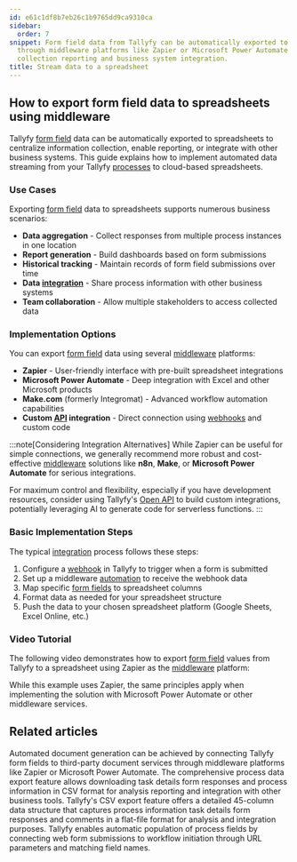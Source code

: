 ```yaml
---
id: e61c1df8b7eb26c1b9765dd9ca9310ca
sidebar:
  order: 7
snippet: Form field data from Tallyfy can be automatically exported to spreadsheets
  through middleware platforms like Zapier or Microsoft Power Automate to enable data
  collection reporting and business system integration.
title: Stream data to a spreadsheet
---
```


## How to export form field data to spreadsheets using middleware

Tallyfy [form field](/products/pro/tracking-and-tasks/tasks/what-are-form-fields-in-tallyfy/) data can be automatically exported to spreadsheets to centralize information collection, enable reporting, or integrate with other business systems. This guide explains how to implement automated data streaming from your Tallyfy [processes](/products/pro/tracking-and-tasks/processes/) to cloud-based spreadsheets.

### Use Cases

Exporting [form field](/products/pro/tracking-and-tasks/tasks/what-are-form-fields-in-tallyfy/) data to spreadsheets supports numerous business scenarios:

- **Data aggregation** - Collect responses from multiple process instances in one location
- **Report generation** - Build dashboards based on form submissions
- **Historical tracking** - Maintain records of form field submissions over time
- **Data [integration](/products/pro/integrations/)** - Share process information with other business systems
- **Team collaboration** - Allow multiple stakeholders to access collected data

### Implementation Options

You can export [form field](/products/pro/tracking-and-tasks/tasks/what-are-form-fields-in-tallyfy/) data using several [middleware](/products/pro/integrations/middleware/) platforms:

- **Zapier** - User-friendly interface with pre-built spreadsheet integrations
- **Microsoft Power Automate** - Deep integration with Excel and other Microsoft products
- **Make.com** (formerly Integromat) - Advanced workflow automation capabilities
- **Custom [API](/products/pro/integrations/open-api/) integration** - Direct connection using [webhooks](/products/pro/integrations/webhooks/) and custom code

:::note[Considering Integration Alternatives]
While Zapier can be useful for simple connections, we generally recommend more robust and cost-effective [middleware](/products/pro/integrations/middleware/) solutions like **n8n**, **Make**, or **Microsoft Power Automate** for serious integrations.

For maximum control and flexibility, especially if you have development resources, consider using Tallyfy's [Open API](/products/pro/integrations/open-api/) to build custom integrations, potentially leveraging AI to generate code for serverless functions.
:::

### Basic Implementation Steps

The typical [integration](/products/pro/integrations/) process follows these steps:

1. Configure a [webhook](/products/pro/integrations/webhooks/) in Tallyfy to trigger when a form is submitted
2. Set up a middleware [automation](/products/pro/documenting/templates/automations/) to receive the webhook data
3. Map specific [form fields](/products/pro/tracking-and-tasks/tasks/what-are-form-fields-in-tallyfy/) to spreadsheet columns
4. Format data as needed for your spreadsheet structure
5. Push the data to your chosen spreadsheet platform (Google Sheets, Excel Online, etc.)

### Video Tutorial

The following video demonstrates how to export [form field](/products/pro/tracking-and-tasks/tasks/what-are-form-fields-in-tallyfy/) values from Tallyfy to a spreadsheet using Zapier as the [middleware](/products/pro/integrations/middleware/) platform:

<lite-vimeo videoid="349793950"></lite-vimeo>

While this example uses Zapier, the same principles apply when implementing the solution with Microsoft Power Automate or other middleware services.


## Related articles
<CardGrid>
<LinkTitleCard header="<b>Documents > Send data to document creation systems</b>" href="/products/pro/documenting/documents/how-to-generate-documents-from-form-fields/" > Automated document generation can be achieved by connecting Tallyfy form fields to third-party document services through middleware platforms like Zapier or Microsoft Power Automate. </LinkTitleCard>
<LinkTitleCard header="<b>Processes > Export process to CSV</b>" href="/products/pro/tracking-and-tasks/processes/how-can-i-export-tallyfy-processes-to-csv/" > The comprehensive process data export feature allows downloading task details form responses and process information in CSV format for analysis reporting and integration with other business tools. </LinkTitleCard>
<LinkTitleCard header="<b>Analytics > CSV file structure</b>" href="/products/pro/integrations/analytics/how-is-the-csv-file-structured-in-tallyfy/" > Tallyfy's CSV export feature offers a detailed 45-column data structure that captures process information task details form responses and comments in a flat-file format for analysis and integration purposes. </LinkTitleCard>
<LinkTitleCard header="<b>Launching > Launch a process from a web form</b>" href="/products/pro/launching/how-to-launch-a-tallyfy-process-from-a-webform/" > Tallyfy enables automatic population of process fields by connecting web form submissions to workflow initiation through URL parameters and matching field names. </LinkTitleCard>
</CardGrid>